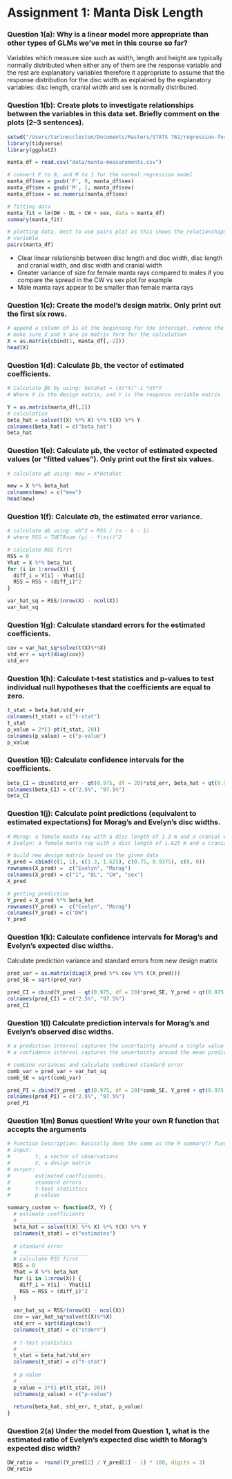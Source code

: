 # Assignment 1: Manta Disk Length

### Question 1(a): Why is a linear model more appropriate than other types of GLMs we’ve met in this course so far?

Variables which measure size such as width, length and height are typically normally
distributed when either any of them are the response variable and the rest are explanatory variables therefore it appropriate to assume that the response distribution for the disc width as explained by the explanatory variables: disc length, cranial width and sex is normally distributed.

### Question 1(b): Create plots to investigate relationships between the variables in this data set. Briefly comment on the plots (2–3 sentences).

```r
setwd("/Users/tarineccleston/Documents/Masters/STATS 762/regression-for-DS/manta-disc-width")
library(tidyverse)
library(ggplot2)

manta_df = read.csv("data/manta-measurements.csv")

# convert F to 0, and M to 1 for the normal regression model
manta_df$sex = gsub('F', 0, manta_df$sex)
manta_df$sex = gsub('M', 1, manta_df$sex)
manta_df$sex = as.numeric(manta_df$sex)

# fitting data
manta_fit = lm(DW ~ DL + CW + sex, data = manta_df)
summary(manta_fit)

# plotting data, best to use pairs plot as this shows the relationships between each
# variable
pairs(manta_df)
```

- Clear linear relationship between disc length and disc width, disc length and 
cranial width, and disc width and cranial width
- Greater variance of size for female manta rays compared to males if you compare 
the spread in the CW vs sex plot for example
- Male manta rays appear to be smaller than female manta rays

### Question 1(c): Create the model’s design matrix. Only print out the first six rows.

```r
# append a column of 1s at the beginning for the intercept. remove the response variable (disc width)
# make sure X and Y are in matrix form for the calculation
X = as.matrix(cbind(1, manta_df[,-2]))
head(X)
```

### Question 1(d): Calculate βb, the vector of estimated coefficients.

```r
# Calculate βb by using: betahat = (Xt*X)^-1 *Xt*Y
# Where X is the design matrix, and Y is the response variable matrix

Y = as.matrix(manta_df[,2])
# calculation
beta_hat = solve(t(X) %*% X) %*% t(X) %*% Y
colnames(beta_hat) = c("beta_hat")
beta_hat
```

### Question 1(e): Calculate μb, the vector of estimated expected values (or “fitted values”). Only print out the first six values.

```r
# calculate μb using: mew = X*betahat

mew = X %*% beta_hat
colnames(mew) = c("mew")
head(mew)
```

### Question 1(f): Calculate σb, the estimated error variance.

```r
# calculate σb using: σb^2 = RSS / (n - k - 1)
# where RSS = THETAsum (yi - f(xi))^2

# calculate RSS first
RSS = 0
Yhat = X %*% beta_hat
for (i in 1:nrow(X)) {
  diff_i = Y[i] - Yhat[i]
  RSS = RSS + (diff_i)^2
}

var_hat_sq = RSS/(nrow(X) - ncol(X))
var_hat_sq
```


### Question 1(g): Calculate standard errors for the estimated coefficients.

```r
cov = var_hat_sq*solve(t(X)%*%X)
std_err = sqrt(diag(cov))
std_err
```

### Question 1(h): Calculate t-test statistics and p-values to test individual null hypotheses that the coefficients are equal to zero.

```r
t_stat = beta_hat/std_err
colnames(t_stat) = c("t-stat")
t_stat
p_value = 2*(1-pt(t_stat, 20))
colnames(p_value) = c("p-value")
p_value
```

### Question 1(i): Calculate confidence intervals for the coefficients.

```r
beta_CI = cbind(std_err - qt(0.975, df = 20)*std_err, beta_hat + qt(0.975, df = 20)*std_err)
colnames(beta_CI) = c("2.5%", "97.5%")
beta_CI
```

### Question 1(j): Calculate point predictions (equivalent to estimated expectations) for Morag’s and Evelyn’s disc widths.

```r
# Morag: a female manta ray with a disc length of 1.3 m and a cranial width of 0.75 m.
# Evelyn: a female manta ray with a disc length of 1.625 m and a cranial width of 0.9375 m.

# build new design matrix based on the given data
X_pred = cbind(c(1, 1), c(1.3, 1.625), c(0.75, 0.9375), c(0, 0))
rownames(X_pred) =  c("Evelyn", "Morag")
colnames(X_pred) = c("1", "DL", "CW", "sex")
X_pred

# getting prediction
Y_pred = X_pred %*% beta_hat
rownames(Y_pred) =  c("Evelyn", "Morag")
colnames(Y_pred) = c("DW")
Y_pred
```

### Question 1(k): Calculate confidence intervals for Morag’s and Evelyn’s expected disc widths.

Calculate prediction variance and standard errors from new design matrix

```r
pred_var = as.matrix(diag(X_pred %*% cov %*% t(X_pred)))
pred_SE = sqrt(pred_var)

pred_CI = cbind(Y_pred - qt(0.975, df = 20)*pred_SE, Y_pred + qt(0.975, df = 20)*pred_SE)
colnames(pred_CI) = c("2.5%", "97.5%")
pred_CI
```

### Question 1(l) Calculate prediction intervals for Morag’s and Evelyn’s observed disc widths.

```r
# a prediction interval captures the uncertainty around a single value. 
# a confidence interval captures the uncertainty around the mean predicted values

# combine variances and calculate combined standard error
comb_var = pred_var + var_hat_sq
comb_SE = sqrt(comb_var)

pred_PI = cbind(Y_pred - qt(0.975, df = 20)*comb_SE, Y_pred + qt(0.975, df = 20)*comb_SE)
colnames(pred_PI) = c("2.5%", "97.5%")
pred_PI
```

### Question 1(m) Bonus question! Write your own R function that accepts the arguments

```r
# Function Description: Basically does the same as the R summary() function
# input: 
#        Y, a vector of observations
#        X, a design matrix
# output:
#        estimated coefficients, 
#        standard errors 
#        t-test statistics
#        p-values

summary_custom <- function(X, Y) {
  # estimate coefficients
  # ______________________
  beta_hat = solve(t(X) %*% X) %*% t(X) %*% Y
  colnames(t_stat) = c("estimates")
  
  # standard error
  # ______________________
  # calculate RSS first
  RSS = 0
  Yhat = X %*% beta_hat
  for (i in 1:nrow(X)) {
    diff_i = Y[i] - Yhat[i]
    RSS = RSS + (diff_i)^2
  }
  
  var_hat_sq = RSS/(nrow(X) - ncol(X))
  cov = var_hat_sq*solve(t(X)%*%X)
  std_err = sqrt(diag(cov))
  colnames(t_stat) = c("stderr")
  
  # t-test statistics
  # ______________________
  t_stat = beta_hat/std_err
  colnames(t_stat) = c("t-stat")
  
  # p-value
  # ______________________  
  p_value = 2*(1-pt(t_stat, 20))
  colnames(p_value) = c("p-value")
  
  return(beta_hat, std_err, t_stat, p_value)
}
```

### Question 2(a) Under the model from Question 1, what is the estimated ratio of Evelyn’s expected disc width to Morag’s expected disc width?

```r
DW_ratio =  round((Y_pred[2] / Y_pred[1] - 1) * 100, digits = 3)
DW_ratio
```
